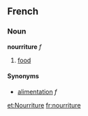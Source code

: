 ==French==
===Noun===
'''nourriture''' ''f''

# [[food]]

====Synonyms====
*[[alimentation]] ''f''

[[et:Nourriture]]
[[fr:nourriture]]